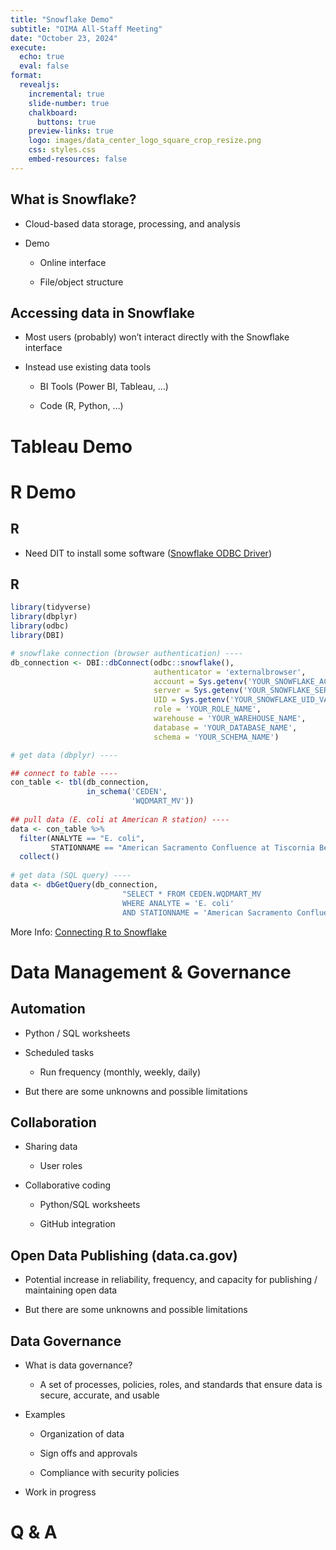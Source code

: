 ```yaml
---
title: "Snowflake Demo"
subtitle: "OIMA All-Staff Meeting"
date: "October 23, 2024"
execute:
  echo: true
  eval: false
format:
  revealjs: 
    incremental: true
    slide-number: true
    chalkboard: 
      buttons: true
    preview-links: true
    logo: images/data_center_logo_square_crop_resize.png
    css: styles.css
    embed-resources: false
---
```


## What is Snowflake?

::: {.nonincremental}

- Cloud-based data storage, processing, and analysis

- Demo

  - Online interface

  - File/object structure
  
:::

## Accessing data in Snowflake

- Most users (probably) won't interact directly with the Snowflake interface

- Instead use existing data tools

  - BI Tools (Power BI, Tableau, ...)
  
  - Code (R, Python, ...)
  
# Tableau Demo

# R Demo

## R

- Need DIT to install some software ([Snowflake ODBC Driver](https://docs.snowflake.com/developer-guide/odbc/odbc){preview-link="false" target="_blank"})

## R {auto-animate="true"}

```.r
library(tidyverse)
library(dbplyr)
library(odbc)
library(DBI)

# snowflake connection (browser authentication) ----
db_connection <- DBI::dbConnect(odbc::snowflake(), 
                                authenticator = 'externalbrowser',
                                account = Sys.getenv('YOUR_SNOWFLAKE_ACCOUNT_VARIABLE'),
                                server = Sys.getenv('YOUR_SNOWFLAKE_SERVER_VARIABLE'), 
                                UID = Sys.getenv('YOUR_SNOWFLAKE_UID_VARIABLE'),
                                role = 'YOUR_ROLE_NAME',
                                warehouse = 'YOUR_WAREHOUSE_NAME',
                                database = 'YOUR_DATABASE_NAME',
                                schema = 'YOUR_SCHEMA_NAME')

# get data (dbplyr) ----

## connect to table ----
con_table <- tbl(db_connection,
                 in_schema('CEDEN',
                           'WQDMART_MV'))
                           
## pull data (E. coli at American R station) ----
data <- con_table %>% 
  filter(ANALYTE == "E. coli", 
         STATIONNAME == "American Sacramento Confluence at Tiscornia Beach") %>% 
  collect()
  
# get data (SQL query) ----
data <- dbGetQuery(db_connection,
                         "SELECT * FROM CEDEN.WQDMART_MV 
                         WHERE ANALYTE = 'E. coli' 
                         AND STATIONNAME = 'American Sacramento Confluence at Tiscornia Beach'")
```

::: footer
More Info: [Connecting R to Snowflake](https://solutions.posit.co/connections/db/databases/snowflake/)
:::

# Data Management & Governance

## Automation

::: {.nonincremental}

- Python / SQL worksheets

- Scheduled tasks

  - Run frequency (monthly, weekly, daily)
  
- But there are some unknowns and possible limitations
  
:::

## Collaboration

::: {.nonincremental}

- Sharing data

  - User roles

- Collaborative coding

  - Python/SQL worksheets
  
  - GitHub integration
  
:::

## Open Data Publishing (data.ca.gov)

- Potential increase in reliability, frequency, and capacity for publishing / maintaining open data

- But there are some unknowns and possible limitations

## Data Governance

::: {.nonincremental}

- What is data governance?

  - A set of processes, policies, roles, and standards that ensure data is secure, accurate, and usable

- Examples

  - Organization of data
  
  - Sign offs and approvals
  
  - Compliance with security policies
  
- Work in progress

:::

# Q & A


